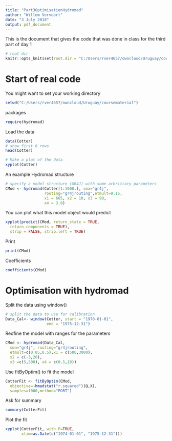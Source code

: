 ```yaml
---
title: "Part3OptimisationHydromad"
author: "Willem Vervoort"
date: "3 July 2018"
output: pdf_document
---
```


This is the document that gives the code that was done in class for the third part of day 1

```r
# root dir
knitr::opts_knit$set(root.dir = "C:/Users/rver4657/owncloud/Uruguay/coursematerial")
```

# Start of real code

You might want to set your working directory

```r
setwd("C:/Users/rver4657/owncloud/Uruguay/coursematerial")
```

packages
```r
require(hydromad)
```

Load the data
```r
data(Cotter)
# show first 6 rows
head(Cotter)
```

```r
# Make a plot of the data
xyplot(Cotter)
```

An example Hydromad structure

```r
# specify a model structure (GR4J) with some arbritrary parameters
CMod <- hydromad(Cotter[1:1000,], sma="gr4j",
                 routing="gr4jrouting",etmult=0.15,
                 x1 = 665, x2 = 10, x3 = 90,
                 x4 = 3.8)

```

You can plot what this model object would predict

```r
xyplot(predict(CMod, return_state = TRUE,
  return_components = TRUE),
  strip = FALSE, strip.left = TRUE)
```
Print
```r
print(CMod)
```
Coefficients
```r
coefficients(CMod)
```

# Optimisation with hydromad

Split the data using window()
```r
# split the data to use for calibration
Data_Cal<- window(Cotter, start = "1970-01-01",
                  end = "1975-12-31")
```

Redfine the model with ranges for the parameters

```r
CMod <- hydromad(Data_Cal,
  sma="gr4j", routing="gr4jrouting",
  etmult=c(0.05,0.5),x1 = c(500,3000), 
  x2 = c(-3,20),
  x3 =c(5,500), x4 = c(0.5,10))
```

Use fitByOptim() to fit the model

```r
CotterFit <- fitByOptim(CMod,
  objective=~hmadstat("r.squared")(Q,X),
  samples=1000,method="PORT")
```
Ask for summary

```r
summary(CotterFit)
```

Plot the fit

```r
xyplot(CotterFit, with.P=TRUE,
       xlim=as.Date(c("1974-01-01", "1975-12-31")))
```






